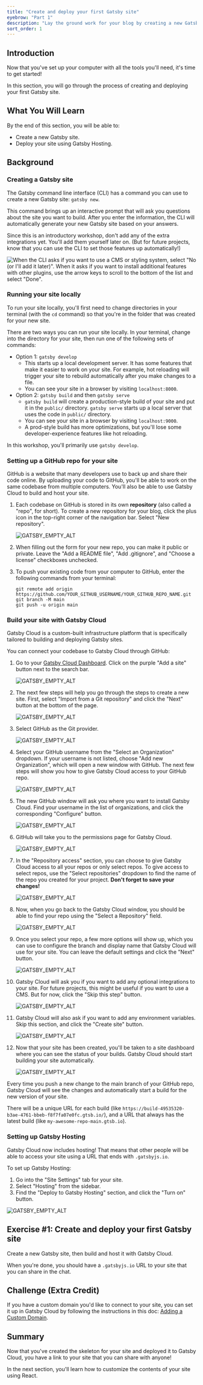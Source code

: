 ```yaml
---
title: "Create and deploy your first Gatsby site"
eyebrow: "Part 1"
description: "Lay the ground work for your blog by creating a new Gatsby site. You'll also deploy and host your site using Gatsby Cloud."
sort_order: 1
---
```



## Introduction

Now that you've set up your computer with all the tools you'll need, it's time to get started!

<Calloutbox>
  In this section, you will go through the process of creating and deploying
  your first Gatsby site.
</Calloutbox>

## What You Will Learn

By the end of this section, you will be able to:

- Create a new Gatsby site.
- Deploy your site using Gatsby Hosting.

## Background

### Creating a Gatsby site

The Gatsby command line interface (CLI) has a command you can use to create a new Gatsby site: `gatsby new`.

This command brings up an interactive prompt that will ask you questions about the site you want to build. After you enter the information, the CLI will automatically generate your new Gatsby site based on your answers.

Since this is an introductory workshop, don't add any of the extra integrations yet. You'll add them yourself later on. (But for future projects, know that you can use the CLI to set those features up automatically!)

![When the CLI asks if you want to use a CMS or styling system, select "No (or I'll add it later)". When it asks if you want to install additional features with other plugins, use the arrow keys to scroll to the bottom of the list and select "Done".](./gatsby-new.png)

### Running your site locally

<Calloutbox>

To run your site locally, you'll first need to change directories in your terminal (with the `cd` command) so that you're in the folder that was created for your new site.

</Calloutbox>

There are two ways you can run your site locally. In your terminal, change into the directory for your site, then run one of the following sets of commands:

- Option 1: `gatsby develop`
  - This starts up a local development server. It has some features that make it easier to work on your site. For example, hot reloading will trigger your site to rebuild automatically after you make changes to a file.
  - You can see your site in a browser by visiting `localhost:8000`.
- Option 2: `gatsby build` and then `gatsby serve`
  - `gatsby build` will create a production-style build of your site and put it in the `public/` directory. `gatsby serve` starts up a local server that uses the code in `public/` directory.
  - You can see your site in a browser by visiting `localhost:9000`.
  - A prod-style build has more optimizations, but you'll lose some developer-experience features like hot reloading.

In this workshop, you'll primarily use `gatsby develop`.

### Setting up a GitHub repo for your site

GitHub is a website that many developers use to back up and share their code online. By uploading your code to GitHub, you'll be able to work on the same codebase from multiple computers. You'll also be able to use Gatsby Cloud to build and host your site.

1. Each codebase on GitHub is stored in its own **repository** (also called a "repo", for short). To create a new repository for your blog, click the plus icon in the top-right corner of the navigation bar. Select "New repository".

   ![GATSBY_EMPTY_ALT](./new-repo.png)

1. When filling out the form for your new repo, you can make it public or private. Leave the "Add a README file", "Add .gitignore", and "Choose a license" checkboxes unchecked.

1. To push your existing code from your computer to GitHub, enter the following commands from your terminal:

   ```
   git remote add origin https://github.com/YOUR_GITHUB_USERNAME/YOUR_GITHUB_REPO_NAME.git
   git branch -M main
   git push -u origin main
   ```

### Build your site with Gatsby Cloud

Gatsby Cloud is a custom-built infrastructure platform that is specifically tailored to building and deploying Gatsby sites.

You can connect your codebase to Gatsby Cloud through GitHub:

1. Go to your [Gatsby Cloud Dashboard](https://gatsbyjs.com/dashboard/). Click on the purple "Add a site" button next to the search bar.

   ![GATSBY_EMPTY_ALT](./01-create-a-site-button.png)

1. The next few steps will help you go through the steps to create a new site. First, select "Import from a Git repository" and click the "Next" button at the bottom of the page.

   ![GATSBY_EMPTY_ALT](./02-import-a-git-repo.png)

1. Select GitHub as the Git provider.

   ![GATSBY_EMPTY_ALT](./03-select-a-git-provider.png)

1. Select your GitHub username from the "Select an Organization" dropdown. If your username is not listed, choose "Add new Organization", which will open a new window with GitHub. The next few steps will show you how to give Gatsby Cloud access to your GitHub repo.

   ![GATSBY_EMPTY_ALT](./04-add-new-organization.png)

1. The new GitHub window will ask you where you want to install Gatsby Cloud. Find your username in the list of organizations, and click the corresponding "Configure" button.

   ![GATSBY_EMPTY_ALT](./05-github-app-permissions.png)

1. GitHub will take you to the permissions page for Gatsby Cloud.

   ![GATSBY_EMPTY_ALT](./06-gatsby-cloud-app.png)

1. In the "Repository access" section, you can choose to give Gatsby Cloud access to all your repos or only select repos. To give access to select repos, use the "Select repositories" dropdown to find the name of the repo you created for your project. **Don't forget to save your changes!**

   ![GATSBY_EMPTY_ALT](./07-select-repositories-github.png)

1. Now, when you go back to the Gatsby Cloud window, you should be able to find your repo using the "Select a Repository" field.

   ![GATSBY_EMPTY_ALT](./08-select-repository-gatsby-cloud.png)

1. Once you select your repo, a few more options will show up, which you can use to configure the branch and display name that Gatsby Cloud will use for your site. You can leave the default settings and click the "Next" button.

   ![GATSBY_EMPTY_ALT](./09-add-site-details.png)

1. Gatsby Cloud will ask you if you want to add any optional integrations to your site. For future projects, this might be useful if you want to use a CMS. But for now, click the "Skip this step" button.

   ![GATSBY_EMPTY_ALT](./10-optional-integrations.png)

1. Gatsby Cloud will also ask if you want to add any environment variables. Skip this section, and click the "Create site" button.

   ![GATSBY_EMPTY_ALT](./11-setup.png)

1. Now that your site has been created, you'll be taken to a site dashboard where you can see the status of your builds. Gatsby Cloud should start building your site automatically.

   ![GATSBY_EMPTY_ALT](./12-site-page.png)

Every time you push a new change to the main branch of your GitHub repo, Gatsby Cloud will see the changes and automatically start a build for the new version of your site.

There will be a unique URL for each build (like `https://build-49535320-b3ae-4761-bbeb-f8f7fa07e0fc.gtsb.io/`), and a URL that always has the latest build (like `my-awesome-repo-main.gtsb.io`).

### Setting up Gatsby Hosting

Gatsby Cloud now includes hosting! That means that other people will be able to access your site using a URL that ends with `.gatsbyjs.io`.

To set up Gatsby Hosting:

1. Go into the "Site Settings" tab for your site.
1. Select "Hosting" from the sidebar.
1. Find the "Deploy to Gatsby Hosting" section, and click the "Turn on" button.

![GATSBY_EMPTY_ALT](./turn-on-hosting.png)

## Exercise #1: Create and deploy your first Gatsby site

Create a new Gatsby site, then build and host it with Gatsby Cloud.

When you're done, you should have a `.gatsbyjs.io` URL to your site that you can share in the chat.

## Challenge (Extra Credit)

If you have a custom domain you'd like to connect to your site, you can set it up in Gatsby Cloud by following the instructions in this doc: [Adding a Custom Domain](https://www.notion.so/gatsbyjs/Adding-a-Custom-Domain-b711146c4f8146a380bb0ba96fad1928).

## Summary

Now that you've created the skeleton for your site and deployed it to Gatsby Cloud, you have a link to your site that you can share with anyone!

In the next section, you'll learn how to customize the contents of your site using React.

<PreviousNext
  prevTo="/part-0"
  prevText="Part 0"
  nextTo="/part-2"
  nextText="Part 2"
/>
